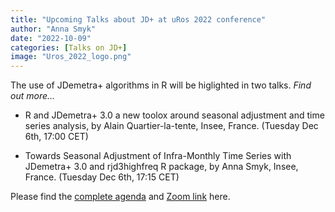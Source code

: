 ```yaml
---
title: "Upcoming Talks about JD+ at uRos 2022 conference"
author: "Anna Smyk"
date: "2022-10-09"
categories: [Talks on JD+]
image: "Uros_2022_logo.png"
---
```


The use of JDemetra+ algorithms in R will be higlighted in two talks. *Find out more...*

-   R and JDemetra+ 3.0 a new toolox around seasonal adjustment and time series analysis, by Alain Quartier-la-tente, Insee, France. (Tuesday Dec 6th, 17:00 CET)

-   Towards Seasonal Adjustment of Infra-Monthly Time Series with JDemetra+ 3.0 and rjd3highfreq R package, by Anna Smyk, Insee, France. (Tuesday Dec 6th, 17:15 CET)

Please find the [complete agenda](Agenda_uRos2022_EN.pdf) and [Zoom link](Zoom_link.txt) here.
